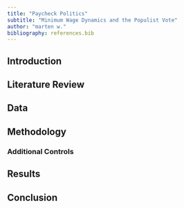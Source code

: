 ```yaml
---
title: "Paycheck Politics"
subtitle: "Minimum Wage Dynamics and the Populist Vote"
author: "marten w."
bibliography: references.bib
---
```


## Introduction

## Literature Review

## Data

## Methodology

### Additional Controls

## Results

## Conclusion